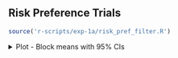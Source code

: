 ## Risk Preference Trials

```r
source('r-scripts/exp-1a/risk_pref_filter.R')
```

<!-- Risky Trial Plots -->

<details>
  <summary>
  Plot - Block means with 95% CIs
  </summary>
  
<br>
  
```r
source('r-scripts/exp-1a/risk_pref_plots.R')
include_graphics(
  file.path(main_dir,"plots/exp-1a/plt_risky_blk.svg")
)
```

</details>










